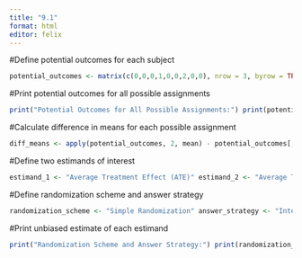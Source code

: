 ```yaml
---
title: "9.1"
format: html
editor: felix
---
```


#Define potential outcomes for each subject

```r
potential_outcomes <- matrix(c(0,0,0,1,0,0,2,0,0), nrow = 3, byrow = TRUE) rownames(potential_outcomes) <- c("Subject 1", "Subject 2", "Subject 3") colnames(potential_outcomes) <- c("Control", "Treatment", "All Treatment")
```

#Print potential outcomes for all possible assignments

```r
print("Potential Outcomes for All Possible Assignments:") print(potential_outcomes)
```

#Calculate difference in means for each possible assignment

```r
diff_means <- apply(potential_outcomes, 2, mean) - potential_outcomes[, "Control"] print("Difference in Means for Each Possible Assignment:") print(diff_means)
```

#Define two estimands of interest

```r
estimand_1 <- "Average Treatment Effect (ATE)" estimand_2 <- "Average Treatment Effect on the Treated (ATT)" print("Estimands of Interest:") print(estimand_1) print(estimand_2)
```

#Define randomization scheme and answer strategy

```r
randomization_scheme <- "Simple Randomization" answer_strategy <- "Intention-to-Treat (ITT) analysis"
```

#Print unbiased estimate of each estimand

```r
print("Randomization Scheme and Answer Strategy:") print(randomization_scheme) print(answer_strategy)
```
